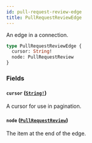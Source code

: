 ```yaml
---
id: pull-request-review-edge
title: PullRequestReviewEdge
---
```


An edge in a connection.

```graphql
type PullRequestReviewEdge {
  cursor: String!
  node: PullRequestReview
}
```

### Fields

#### `cursor` ([`String!`](/docs/api/scalars/string))

A cursor for use in pagination.

#### `node` ([`PullRequestReview`](/docs/api/objects/pull-request-review))

The item at the end of the edge.

